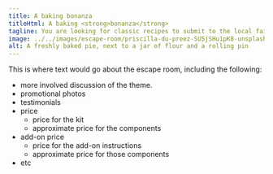 ```yaml
---
title: A baking bonanza
titleHtml: A baking <strong>bonanza</strong>
tagline: You are looking for classic recipes to submit to the local fair. Will you find them in time to win the blue ribbon?
image: ../../images/escape-room/priscilla-du-preez-SU5jSHu1pK8-unsplash.jpg
alt: A freshly baked pie, next to a jar of flour and a rolling pin
---
```


This is where text would go about the escape room, including the following:
* more involved discussion of the theme.
* promotional photos
* testimonials
* price
    * price for the kit
    * approximate price for the components
* add-on price
    * price for the add-on instructions
    * approximate price for those components
* etc